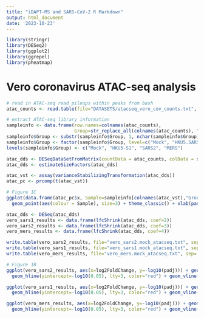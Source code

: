 ```yaml
---
title: "iDAPT-MS and SARS-CoV-2 R Markdown"
output: html_document
date: '2023-10-23'
---
```


```r
library(stringr)
library(DESeq2)
library(ggplot2)
library(ggrepel)
library(pheatmap)
```

# Vero coronavirus ATAC-seq analysis

```r
# read in ATAC-seq read pileups within peaks from bash
atac_counts <- read.table(file="DATASETS/atacseq_vero_cov_counts.txt", header=T)

# extract ATAC-seq library information
sampleinfo <- data.frame(row.names=colnames(atac_counts),
                         Group=str_replace_all(colnames(atac_counts), "Vero.", ""))
sampleinfo$Group <- substr(sampleinfo$Group, 1, nchar(sampleinfo$Group)-2)
sampleinfo$Group <- factor(sampleinfo$Group, level=c("Mock", "HKU5.SARS", "SARS2", "MERS"))
levels(sampleinfo$Group) <- c("Mock", "HKU5-S1", "SARS2", "MERS")
```

```r
atac_dds <- DESeqDataSetFromMatrix(countData = atac_counts, colData = sampleinfo, design = ~Group)
atac_dds <- estimateSizeFactors(atac_dds)
```

```r
atac_vst <- assay(varianceStabilizingTransformation(atac_dds))
atac_pc <- prcomp(t(atac_vst))
```

```r
# Figure 1C
ggplot(data.frame(atac_pc$x, Sample=sampleinfo[colnames(atac_vst),"Group"]), aes(PC1, PC2)) + 
  geom_point(aes(colour = Sample), size=3) + theme_classic() + xlab(paste0("ATAC-seq PC1 (", 100*summary(atac_pc)$importance[2,1], "% of variance)")) + ylab(paste0("ATAC-seq PC2 (", 100*summary(atac_pc)$importance[2,2], "% of variance)")) + geom_vline(xintercept=0, lty=3, color="red") + theme(legend.position="none")

```

```r
atac_dds <- DESeq(atac_dds)
vero_sars1_results <- data.frame(lfcShrink(atac_dds, coef=2))
vero_sars2_results <- data.frame(lfcShrink(atac_dds, coef=3))
vero_mers_results <- data.frame(lfcShrink(atac_dds, coef=4))
```

```r
write.table(vero_sars2_results, file="vero_sars2.mock_atacseq.txt", sep='\t', quote=F)
write.table(vero_sars1_results, file="vero_sars1.mock_atacseq.txt", sep='\t', quote=F)
write.table(vero_mers_results, file="vero_mers.mock_atacseq.txt", sep='\t', quote=F)
```

```r
# Figure 1B
ggplot(vero_sars2_results, aes(x=log2FoldChange, y=-log10(padj))) + geom_point(pch=20, color="lightgray", alpha=0.5, data=subset(subset(vero_sars2_results), padj > 0.05)) + geom_point(pch=20, color="indianred", data=subset(subset(vero_sars2_results), padj < 0.05 & log2FoldChange > 0), alpha=0.5) + geom_point(pch=20, color="skyblue", data=subset(subset(vero_sars2_results), padj < 0.05 & log2FoldChange < 0), alpha=0.5) + theme_classic() + geom_hline(yintercept=0, lty=3) + xlim(c(-5,5)) + ylim(c(0,120)) + 
  geom_hline(yintercept=-log10(0.05), lty=3, color="red") + geom_vline(xintercept=0, lty=3, color="red") + ylab("-Log10 FDR") + xlab("ATAC-seq Log2 Fold Change,\nVero SARS2 vs. Mock Infection")
```

```r
ggplot(vero_sars1_results, aes(x=log2FoldChange, y=-log10(padj))) + geom_point(pch=20, color="lightgray", alpha=0.5, data=subset(subset(vero_sars1_results), padj > 0.05)) + geom_point(pch=20, color="indianred", data=subset(subset(vero_sars1_results), padj < 0.05 & log2FoldChange > 0), alpha=0.5) + geom_point(pch=20, color="skyblue", data=subset(subset(vero_sars1_results), padj < 0.05 & log2FoldChange < 0), alpha=0.5) + theme_classic() + geom_hline(yintercept=0, lty=3) + xlim(c(-5,5)) + ylim(c(0,120)) + 
  geom_hline(yintercept=-log10(0.05), lty=3, color="red") + geom_vline(xintercept=0, lty=3, color="red") + ylab("-Log10 FDR") + xlab("ATAC-seq Log2 Fold Change,\nVero HKU5-S1 vs. Mock Infection")

ggplot(vero_mers_results, aes(x=log2FoldChange, y=-log10(padj))) + geom_point(pch=20, color="lightgray", alpha=0.5, data=subset(subset(vero_mers_results), padj > 0.05)) + geom_point(pch=20, color="indianred", data=subset(subset(vero_mers_results), padj < 0.05 & log2FoldChange > 0), alpha=0.5) + geom_point(pch=20, color="skyblue", data=subset(subset(vero_mers_results), padj < 0.05 & log2FoldChange < 0), alpha=0.5) + theme_classic() + geom_hline(yintercept=0, lty=3) + xlim(c(-5,5)) + ylim(c(0,120)) + 
  geom_hline(yintercept=-log10(0.05), lty=3, color="red") + geom_vline(xintercept=0, lty=3, color="red") + ylab("-Log10 FDR") + xlab("ATAC-seq Log2 Fold Change,\nVero MERS vs. Mock Infection")
```


